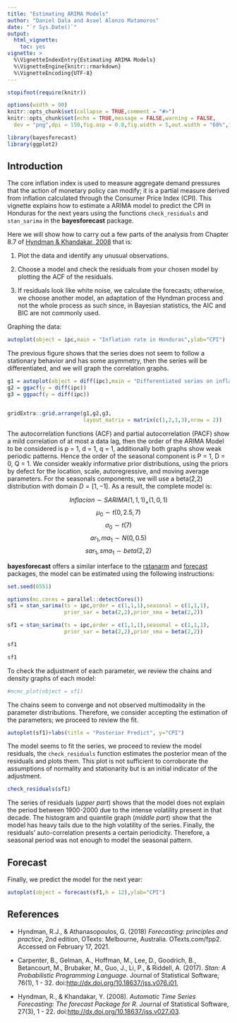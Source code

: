 ```yaml
---
title: "Estimating ARIMA Models"
author: "Daniel Dala and Asael Alonzo Matamoros"
date: "`r Sys.Date()`"
output: 
  html_vignette: 
    toc: yes
vignette: >
  %\VignetteIndexEntry{Estimating ARIMA Models}
  %\VignetteEngine{knitr::rmarkdown}
  %\VignetteEncoding{UTF-8}
---
```


```r
stopifnot(require(knitr))

options(width = 90)
knitr::opts_chunk$set(collapse = TRUE,comment = "#>")
knitr::opts_chunk$set(echo = TRUE,message = FALSE,warning = FALSE,
  dev = "png",dpi = 150,fig.asp = 0.8,fig.width = 5,out.width = "60%",fig.align = "center")

library(bayesforecast)
library(ggplot2)
```

## Introduction

The core inflation index is used to measure aggregate demand pressures that the action of monetary policy can modify; it is a partial measure derived from inflation calculated through the Consumer Price Index (CPI). This vignette explains how to estimate a ARIMA model to predict the CPI in Honduras for the next years using the functions <code>check_residuals</code> and <code>stan_sarima</code> in the **bayesforecast** package.

Here we will show how to carry out a few parts of the analysis from Chapter 8.7 of <a href="http://dx.doi.org/10.18637/jss.v027.i03">Hyndman & Khandakar, 2008</a> that is:

<ol>

<li>

Plot the data and identify any unusual observations.

</li>

<li>

Choose a model and check the residuals from your chosen model by plotting the ACF of the residuals.

<li>

If residuals look like white noise, we calculate the forecasts; otherwise, we choose another model, an adaptation of the Hyndman process and not the whole process as such since, in Bayesian statistics, the AIC and BIC are not commonly used.

</li>

</ol>

Graphing the data:

```r
autoplot(object = ipc,main = "Inflation rate in Honduras",ylab="CPI")
```

The previous figure shows that the series does not seem to follow a stationary behavior and has some asymmetry, then the series will be differentiated, and we will graph the correlation graphs.

```r
g1 = autoplot(object = diff(ipc),main = "Differentiated series on inflation in Honduras",y = "CPI")
g2 = ggacf(y = diff(ipc))
g3 = ggpacf(y = diff(ipc))


gridExtra::grid.arrange(g1,g2,g3,
                        layout_matrix = matrix(c(1,2,1,3),nrow = 2))
```

The autocorrelation functions (ACF) and partial autocorrelation (PACF) show a mild correlation of at most a data lag, then the order of the ARIMA Model to be considered is p = 1, d = 1, q = 1, additionally both graphs show weak periodic patterns. Hence the order of the seasonal component is P = 1, D = 0, Q = 1. We consider weakly informative prior distributions, using the priors by defect for the location, scale, autoregressive, and moving average parameters. For the seasonals components, we will use a beta(2,2) distribution with domain $D = [1,-1]$. As a result, the complete model is:

$$Inflacion \sim SARIMA(1,1,1)_\times(1,0,1)$$ $$\mu_0 \sim t(0,2.5,7)$$ $$\sigma_0 \sim t(7)$$ $$ar_1, ma_1 \sim N(0,0.5)$$ $$sar_1,sma_1 \sim beta(2,2)$$

**bayesforecast** offers a similar interface to the [rstanarm](https://mc-stan.org/rstanarm/) and [forecast](https://github.com/robjhyndman/forecast) packages, the model can be estimated using the following instructions:

```r
set.seed(6551)

options(mc.cores = parallel::detectCores())
sf1 = stan_sarima(ts = ipc,order = c(1,1,1),seasonal = c(1,1,1),
                  prior_sar = beta(2,2),prior_sma = beta(2,2))
```

```r

sf1 = stan_sarima(ts = ipc,order = c(1,1,1),seasonal = c(1,1,1),
                  prior_sar = beta(2,2),prior_sma = beta(2,2))

sf1
```

```r
sf1
```

To check the adjustment of each parameter, we review the chains and density graphs of each model:

```r
#mcmc_plot(object = sf1)
```

The chains seem to converge and not observed multimodality in the parameter distributions. Therefore, we consider accepting the estimation of the parameters; we proceed to review the fit.

```r
autoplot(sf1)+labs(title = "Posterior Predict", y="CPI")
```

The model seems to fit the series, we proceed to review the model residuals, the <code>check_residuals</code> function estimates the posterior mean of the residuals and plots them. This plot is not sufficient to corroborate the assumptions of normality and stationarity but is an initial indicator of the adjustment.

```r
check_residuals(sf1)
```

The series of residuals (*upper part*) shows that the model does not explain the period between 1900-2000 due to the intense volatility present in that decade. The histogram and quantile graph (*middle part*) show that the model has heavy tails due to the high volatility of the series. Finally, the residuals' auto-correlation presents a certain periodicity. Therefore, a seasonal period was not enough to model the seasonal pattern.

## Forecast

Finally, we predict the model for the next year:

```r
autoplot(object = forecast(sf1,h = 12),ylab="CPI")
```

## References

-   Hyndman, R.J., & Athanasopoulos, G. (2018) *Forecasting: principles and practice*, 2nd edition, OTexts: Melbourne, Australia. OTexts.com/fpp2. Accessed on February 17, 2021.

-   Carpenter, B., Gelman, A., Hoffman, M., Lee, D., Goodrich, B., Betancourt, M., Brubaker, M., Guo, J., Li, P., & Riddell, A. (2017). *Stan: A Probabilistic Programming Language*. Journal of Statistical Software, 76(1), 1 - 32. doi:<a href="http://dx.doi.org/10.18637/jss.v076.i01">http://dx.doi.org/10.18637/jss.v076.i01</a>,

-   Hyndman, R., & Khandakar, Y. (2008). *Automatic Time Series Forecasting: The forecast Package for R*. Journal of Statistical Software, 27(3), 1 - 22. doi:<a href="http://dx.doi.org/10.18637/jss.v027.i03">http://dx.doi.org/10.18637/jss.v027.i03</a>.
